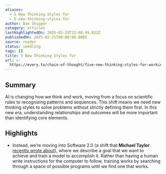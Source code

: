 ```yaml
---
aliases:
  - 5 New Thinking Styles for
  - 5-new-thinking-styles-for
author: Dan Shipper
category: articles
lastHighlightedOn: 2025-03-29T22:08:49.832Z
publishedOn: 2025-02-21T00:00:00.000Z
source: reader
status: seedling
tags: []
title: 5 New Thinking Styles for
url: >-
  https://every.to/chain-of-thought/five-new-thinking-styles-for-working-with-thinking-machines-9091eb3c-b96d-4a17-af1e-fb0a3f544bfd
---
```

## Summary

AI is changing how we think and work, moving from a focus on scientific rules to recognizing patterns and sequences. This shift means we need new thinking styles to solve problems without strictly defining them first. In this new era, understanding relationships and outcomes will be more important than identifying core elements.

## Highlights

- Instead, we’re moving into Software 2.0 (a shift that **Michael Taylor** [recently wrote about](https://every.to/also-true-for-humans/the-key-to-great-ai-prompting-show-don-t-tell)), where we describe a goal that we want to achieve and train a model to accomplish it. Rather than having a human write instructions for the computer to follow, training works by searching through a space of possible programs until we find one that works.
